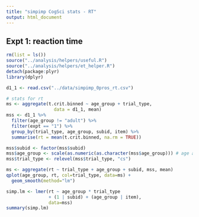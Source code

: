 ```yaml
---
title: "simpimp CogSci stats - RT"
output: html_document
---
```


## Expt 1: reaction time

```r
rm(list = ls())
source("../analysis/helpers/useful.R")
source("../analysis/helpers/et_helper.R")
detach(package:plyr)
library(dplyr)

d1_1 <- read.csv("../data/simpimp_0pros_rt.csv")

# stats for rt
ms <- aggregate(t.crit.binned ~ age_group + trial_type,
                  data = d1_1, mean)
mss <- d1_1 %>%
  filter(age_group != "adult") %>%
  filter(expt == "1") %>%
  group_by(trial_type, age_group, subid, item) %>%
  summarise(rt = mean(t.crit.binned, na.rm = TRUE))

mss$subid <- factor(mss$subid)
mss$age_group <- scale(as.numeric(as.character(mss$age_group))) # age as continuous
mss$trial_type <- relevel(mss$trial_type, "cs")

ms <- aggregate(rt ~ trial_type + age_group + subid, mss, mean)
qplot(age_group, rt, col=trial_type, data=ms) + 
  geom_smooth(method="lm")

simp.lm <- lmer(rt ~ age_group * trial_type 
                + (1 | subid) + (age_group | item), 
                data=mss)
summary(simp.lm)

```

